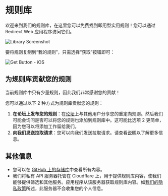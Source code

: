 # 规则库

欢迎来到我们的规则库，在这里您可以免费找到即用型实用规则！您可以通过 Redirect Web 应用程序访问它们。

![Library Screenshot](/img/library-screenshot.webp)

要将规则复制到“我的规则”，只需选择“获取”按钮即可：

![Get Button - iOS](/img/library-get-button-ios.gif)

## 为规则库贡献您的规则

当前规则库中只有少量规则，因此我们非常感谢您的贡献！

您可以通过以下 2 种方式为规则库贡献您的规则：

1. **在论坛上发布您的规则**：在[论坛](https://github.com/mshibanami/redirect-web/discussions/categories/redirect-rules)上与其他用户分享您的重定向规则。然后我们可能会询问是否可以将您的规则也添加到规则库中。这可能比选项 2 更简单，因为您可以将添加工作留给我们。
2. **向我们发送拉取请求**：您可以向我们发送拉取请求。请查看[说明](https://github.com/mshibanami/redirect-web/tree/main/library)以了解更多信息。

## 其他信息

- 您可以在 [GitHub 上的存储库](https://github.com/mshibanami/redirect-web/tree/main/library)中查看所有内容。
- 我们将私有 API 服务器托管在 Cloudflare 上，用于提供规则库内容，使我们能够提供筛选和其他服务。应用程序从该服务器获取规则库内容。如[我们的隐私政策](/privacy-policy)所述，此服务器不会收集您的个人信息。
